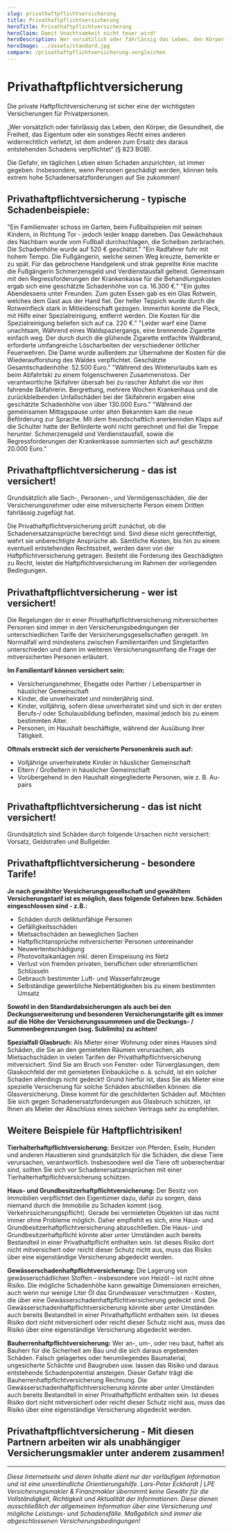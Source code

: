 ```yaml
---
slug: privathaftpflichtversicherung
title: Privathaftpflichtversicherung
heroTitle: Privathaftpflichtversicherung
heroClaim: Damit Unachtsamkeit nicht teuer wird!
heroDescription: Wer vorsätzlich oder fahrlässig das Leben, den Körper, die Gesundheit, die Freiheit, das Eigentum oder ein sonstiges Recht eines anderen widerrechtlich verletzt, ist dem anderen zum Ersatz des daraus entstehenden Schadens verpflichtet. (§823 BGB)
heroImage: ../assets/standard.jpg
compare: /privathaftpflichtversicherung-vergleichen
---
```


<ProvenExpert />

# Privathaftpflichtversicherung

Die private Haftpflichtversicherung ist sicher eine der wichtigsten Versicherungen für Privatpersonen.

„Wer vorsätzlich oder fahrlässig das Leben, den Körper, die Gesundheit, die Freiheit, das Eigentum oder ein sonstiges Recht eines anderen widerrechtlich verletzt, ist dem anderen zum Ersatz des daraus entstehenden Schadens verpflichtet“ (§ 823 BGB).

Die Gefahr, im täglichen Leben einen Schaden anzurichten, ist immer gegeben. Insbesondere, wenn Personen geschädigt werden, können teils extrem hohe Schadenersatzforderungen auf Sie zukommen!

## Privathaftpflichtversicherung - typische Schadenbeispiele:

<ExamplesBox>
	<Example title="Knapp vorbei und trotzdem getroffen!" number="01">
		"Ein Familienvater schoss im Garten, beim Fußballspielen mit seinen Kindern, in Richtung Tor - jedoch leider knapp daneben. Das Gewächshaus des Nachbarn wurde vom Fußball durchschlagen, die Scheiben zerbrachen. Die Schadenhöhe wurde auf 520 € geschätzt."
	</Example>
    <Example title="Schnell unterwegs, leider unaufmerksam!" number="02">
		"Ein Radfahrer fuhr mit hohem Tempo. Die Fußgängerin, welche seinen Weg kreuzte, bemerkte er zu spät. Für das gebrochene Handgelenk und strak geprellte Knie machte die Fußgängerin Schmerzensgeld und Verdienstausfall geltend. Gemeinsam mit den Regressforderungen der Krankenkasse für die Behandlungskosten ergab sich eine geschätzte Schadenhöhe von ca. 16.300 €."
	</Example>
    <Example title="Der Klassiker: Rotwein auf dem teuren Teppich!" number="03">
		"Ein gutes Abendessens unter Freunden. Zum guten Essen gab es ein Glas Rotwein, welches dem Gast aus der Hand fiel. Der heller Teppich wurde durch die Rotweinfleck stark in Mitleidenschaft gezogen. Immerhin konnte die Fleck, mit Hilfe einer Spezialreinigung, entfernt werden. Die Kosten für die Spezialreinigung beliefen sich auf ca. 220 €."
	</Example>
    <Example title="Rauchen am Wald - mit brennenden Folgen!" number="04">
		"Leider warf eine Dame unachtsam, Während eines Waldspaziergangs, eine brennende Zigarette einfach weg. Der durch durch die glühende Zigarette entfachte Waldbrand, erforderte umfangreiche Löscharbeiten der verschiedener örtlicher Feuerwehren. Die Dame wurde außerdem zur Übernahme der Kosten für die Wiederaufforstung des Waldes verpflichtet. Geschätzte Gesamtschadenhöhe: 52.500 Euro."
	</Example>
    <Example title="Dauerhafte Schädigung beim Skifahren!" 	number="05">
		"Während des Winterurlaubs kam es beim Abfahrtski zu einem folgenschweren Zusammenstoss. Der verantwortliche Skifahrer übersah bei zu rascher Abfahrt die vor ihm fahrende Skifahrerin. Bergrettung, mehrere Wochen Krankenhaus und die zurückbleibenden Unfallschäden bei der Skifahrerin ergaben eine geschätzte Schadenhöhe von über 130.000 Euro."
	</Example>
	<Example title="Glückwunsch mit schmerzhaften Folgen!" number="06">
		"Während der gemeinsamen Mittagspause unter alten Bekannten kam die neue Beförderung zur Sprache. Mit dem freundschaftlich anerkennden Klaps auf die Schulter hatte der Beförderte wohl nicht gerechnet und fiel die Treppe herunter. Schmerzensgeld und Verdienstausfall, sowie die Regressforderungen der Krankenkasse summierten sich auf geschätzte 20.000 Euro."
	</Example>
</ExamplesBox>

<ContactAndCompareBox />

## Privathaftpflichtversicherung - das ist versichert!

Grundsätzlich alle Sach-, Personen-, und Vermögensschäden, die der Versicherungsnehmer oder eine mitversicherte Person einem Dritten fahrlässig zugefügt hat.

Die Privathaftpflichtversicherung prüft zunächst, ob die Schadenersatzansprüche berechtigt sind. Sind diese nicht gerechtfertigt, wehrt sie unberechtigte Ansprüche ab. Sämtliche Kosten, bis hin zu einem eventuell entstehenden Rechtsstreit, werden dann von der Haftpflichtversicherung getragen. Besteht die Forderung des Geschädigten zu Recht, leistet die Haftpflichtversicherung im Rahmen der vorliegenden Bedingungen.

## Privathaftpflichtversicherung - wer ist versichert!

Die Regelungen der in einer Privathaftpflichtversicherung mitversicherten Personen sind immer in den Versicherungsbedingungen der unterschiedlichen Tarife der Versicherungsgesellschaften geregelt. Im Normalfall wird mindestens zwischen Familientarifen und Singletarifen unterschieden und dann im weiteren Versicherungsumfang die Frage der mitversicherten Personen erläutert.

**Im Familientarif können versichert sein:**

- Versicherungsnehmer, Ehegatte oder Partner / Lebenspartner in häuslicher Gemeinschaft
- Kinder, die unverheiratet und minderjährig sind.
- Kinder, volljährig, sofern diese unverheiratet sind und sich in der ersten Berufs-/ oder Schulausbildung befinden, maximal jedoch bis zu einem bestimmten Alter.
- Personen, im Haushalt beschäftigte, während der Ausübung ihrer Tätigkeit.

**Oftmals erstreckt sich der versicherte Personenkreis auch auf:**

- Volljährige unverheiratete Kinder in häuslicher Gemeinschaft
- Eltern / Großeltern in häuslicher Gemeinschaft
- Vorübergehend in den Haushalt eingegliederte Personen, wie z. B. Au-pairs

## Privathaftpflichtversicherung - das ist nicht versichert!

Grundsätzlich sind Schäden durch folgende Ursachen nicht versichert: Vorsatz, Geldstrafen und Bußgelder.

## Privathaftpflichtversicherung - besondere Tarife!

**Je nach gewählter Versicherungsgesellschaft und gewähltem Versicherungstarif ist es möglich, dass folgende Gefahren bzw. Schäden eingeschlossen sind - z.B.:**

- Schäden durch deliktunfähige Personen
- Gefälligkeitsschäden
- Mietsachschäden an beweglichen Sachen
- Haftpflichtansprüche mitversicherter Personen untereinander
- Neuwertentschädigung
- Photovoltaikanlagen inkl. deren Einspeisung ins Netz
- Verlust von fremden privaten, beruflichen oder ehrenamtlichen Schlüsseln
- Gebrauch bestimmter Luft- und Wasserfahrzeuge
- Selbständige gewerbliche Nebentätigkeiten bis zu einem bestimmten Umsatz

**Sowohl in den Standardabsicherungen als auch bei den Deckungserweiterung und besonderen Versicherungstarife gilt es immer auf die Höhe der Versicherungssummmen und die Deckungs- / Summenbegrenzungen (sog. Sublimits) zu achten!**

<ContactAndCompareBox />

**Spezialfall Glasbruch:** Als Mieter einer Wohnung oder eines Hauses sind Schäden, die Sie an den gemieteten Räumen verursachen, als Mietsachschäden in vielen Tarifen der Privathaftpflichtversicherung mitversichert. Sind Sie am Bruch von Fenster- oder Türverglasungen, dem Glaskochfeld der mit gemieteten Einbauküche o. ä. schuld, ist ein solcher Schaden allerdings nicht gedeckt! Grund hierfür ist, dass Sie als Mieter eine spezielle Versicherung für solche Schäden abschließen können: die Glasversicherung. Diese kommt für die geschilderten Schäden auf. Möchten Sie sich gegen Schadenersatzforderungen aus Glasbruch schützen, ist Ihnen als Mieter der Abschluss eines solchen Vertrags sehr zu empfehlen.

## Weitere Beispiele für Haftpflichtrisiken!

**Tierhalterhaftpflichtversicherung:** Besitzer von Pferden, Eseln, Hunden und anderen Haustieren sind grundsätzlich für die Schäden, die diese Tiere verursachen, verantwortlich. Insbesondere weil die Tiere oft unberechenbar sind, sollten Sie sich vor Schadenersatzansprüchen mit einer Tierhalterhaftpflichtversicherung schützen.

**Haus- und Grundbesitzerhaftpflichtversicherung:** Der Besitz von Immobilien verpflichtet den Eigentümer dazu, dafür zu sorgen, dass niemand durch die Immobilie zu Schaden kommt (sog. Verkehrssicherungspflicht). Gerade bei vermieteten Objekten ist das nicht immer ohne Probleme möglich. Daher empfiehlt es sich, eine Haus- und Grundbesitzerhaftpflichtversicherung abzuschließen. Die Haus- und Grundbesitzerhaftpflicht könnte aber unter Umständen auch bereits Bestandteil in einer Privathaftpflicht enthalten sein. Ist dieses Risiko dort nicht mitversichert oder reicht dieser Schutz nicht aus, muss das Risiko über eine eigenständige Versicherung abgedeckt werden.

**Gewässerschadenhaftpflichtversicherung:** Die Lagerung von gewässerschädlichen Stoffen – insbesondere von Heizöl – ist nicht ohne Risiko. Die mögliche Schadenhöhe kann gewaltige Dimensionen erreichen, auch wenn nur wenige Liter Öl das Grundwasser verschmutzen - Kosten, die über eine Gewässerschadenhaftpflichtversicherung gedeckt sind. Die Gewässerschadenhaftpflichtversicherung könnte aber unter Umständen auch bereits Bestandteil in einer Privathaftpflicht enthalten sein. Ist dieses Risiko dort nicht mitversichert oder reicht dieser Schutz nicht aus, muss das Risiko über eine eigenständige Versicherung abgedeckt werden.

**Bauherrenhaftpflichtversicherung:** Wer an-, um-, oder neu baut, haftet als Bauherr für die Sicherheit am Bau und die sich daraus ergebenden Schäden. Falsch gelagertes oder herumliegendes Baumaterial, ungesicherte Schächte und Baugruben usw. lassen das Risiko und daraus entstehende Schadenpotential ansteigen. Dieser Gefahr trägt die Bauherrenhaftpflichtversicherung Rechnung. Die Gewässerschadenhaftpflichtversicherung könnte aber unter Umständen auch bereits Bestandteil in einer Privathaftpflicht enthalten sein. Ist dieses Risiko dort nicht mitversichert oder reicht dieser Schutz nicht aus, muss das Risiko über eine eigenständige Versicherung abgedeckt werden.

<ContactAndCompareBox />
<ProvenExpert />

## Privathaftpflichtversicherung - Mit diesen Partnern arbeiten wir als unabhängiger Versicherungsmakler unter anderem zusammen!
<InsurancesBox title='Sachversicherungsgesellschaften'/>

---

_Diese Internetseite und deren Inhalte dient nur der vorläufigen Information und ist eine unverbindliche Orientierungshilfe. Lars-Peter Eckhardt | LPE Versicherungsmakler & Finanzmakler übernimmt keine Gewähr für die Vollständigkeit,
Richtigkeit und Aktualität der Informationen. Diese dienen ausschließlich der allgemeinen Information über eine Versicherung und mögliche Leistungs- und Schadensfälle. Maßgeblich sind immer die abgeschlossenen Versicherungsbedingungen!_